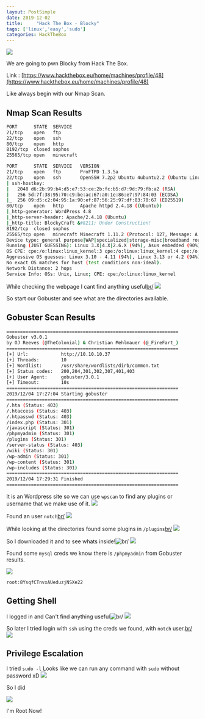 ```yaml
---
layout: PostSimple
date: 2019-12-02
title:     "Hack The Box - Blocky"
tags: ['linux','easy','sudo']
categories: HackTheBox
---
```


![](https://raw.githubusercontent.com/ghostbyt3/ghostbyt3.github.io/master/public/static/images/htb-blocky/1.png)

We are going to pwn Blocky from Hack The Box.

Link : [https://www.hackthebox.eu/home/machines/profile/48](https://www.hackthebox.eu/home/machines/profile/48)


Like always begin with our Nmap Scan.

## Nmap Scan Results
```bash
PORT      STATE  SERVICE
21/tcp    open   ftp
22/tcp    open   ssh
80/tcp    open   http
8192/tcp  closed sophos
25565/tcp open   minecraft

PORT      STATE  SERVICE   VERSION
21/tcp    open   ftp       ProFTPD 1.3.5a
22/tcp    open   ssh       OpenSSH 7.2p2 Ubuntu 4ubuntu2.2 (Ubuntu Linux; protocol 2.0)
| ssh-hostkey: 
|   2048 d6:2b:99:b4:d5:e7:53:ce:2b:fc:b5:d7:9d:79:fb:a2 (RSA)
|   256 5d:7f:38:95:70:c9:be:ac:67:a0:1e:86:e7:97:84:03 (ECDSA)
|_  256 09:d5:c2:04:95:1a:90:ef:87:56:25:97:df:83:70:67 (ED25519)
80/tcp    open   http      Apache httpd 2.4.18 ((Ubuntu))
|_http-generator: WordPress 4.8
|_http-server-header: Apache/2.4.18 (Ubuntu)
|_http-title: BlockyCraft &#8211; Under Construction!
8192/tcp  closed sophos
25565/tcp open   minecraft Minecraft 1.11.2 (Protocol: 127, Message: A Minecraft Server, Users: 0/20)
Device type: general purpose|WAP|specialized|storage-misc|broadband router|printer
Running (JUST GUESSING): Linux 3.X|4.X|2.6.X (94%), Asus embedded (90%), Crestron 2-Series (89%), HP embedded (89%)
OS CPE: cpe:/o:linux:linux_kernel:3 cpe:/o:linux:linux_kernel:4 cpe:/o:linux:linux_kernel cpe:/h:asus:rt-ac66u cpe:/o:crestron:2_series cpe:/h:hp:p2000_g3 cpe:/o:linux:linux_kernel:3.4 cpe:/o:linux:linux_kernel:2.6.22
Aggressive OS guesses: Linux 3.10 - 4.11 (94%), Linux 3.13 or 4.2 (94%), Linux 4.4 (94%), Linux 3.13 (93%), Linux 4.2 (93%), Linux 3.16 (92%), Linux 3.16 - 4.6 (92%), Linux 3.12 (91%), Linux 3.2 - 4.9 (91%), Linux 3.8 - 3.11 (91%)
No exact OS matches for host (test conditions non-ideal).
Network Distance: 2 hops
Service Info: OSs: Unix, Linux; CPE: cpe:/o:linux:linux_kernel
```
While checking the webpage I cant find anything useful[br/](br/)
![](https://raw.githubusercontent.com/ghostbyt3/ghostbyt3.github.io/master/public/static/images/htb-blocky/2.png)

So start our Gobuster and see what are the directories available.

## Gobuster Scan Results
```bash
===============================================================
Gobuster v3.0.1
by OJ Reeves (@TheColonial) & Christian Mehlmauer (@_FireFart_)
===============================================================
[+] Url:            http://10.10.10.37
[+] Threads:        10
[+] Wordlist:       /usr/share/wordlists/dirb/common.txt
[+] Status codes:   200,204,301,302,307,401,403
[+] User Agent:     gobuster/3.0.1
[+] Timeout:        10s
===============================================================
2019/12/04 17:27:04 Starting gobuster
===============================================================
/.hta (Status: 403)
/.htaccess (Status: 403)
/.htpasswd (Status: 403)
/index.php (Status: 301)
/javascript (Status: 301)
/phpmyadmin (Status: 301)
/plugins (Status: 301)
/server-status (Status: 403)
/wiki (Status: 301)
/wp-admin (Status: 301)
/wp-content (Status: 301)
/wp-includes (Status: 301)
===============================================================
2019/12/04 17:29:31 Finished
===============================================================
```

It is an Wordpress site so we can use ``wpscan`` to find any plugins or username that we make use of it.
![](https://raw.githubusercontent.com/ghostbyt3/ghostbyt3.github.io/master/public/static/images/htb-blocky/3.png)

Found an user ``notch``[br/](br/)
![](https://raw.githubusercontent.com/ghostbyt3/ghostbyt3.github.io/master/public/static/images/htb-blocky/4.png)


While looking at the directories found some plugins in ``/plugins``[br/](br/)
![](https://raw.githubusercontent.com/ghostbyt3/ghostbyt3.github.io/master/public/static/images/htb-blocky/5.png)

So I downloaded it and to see whats inside!![br/](br/)
![](https://raw.githubusercontent.com/ghostbyt3/ghostbyt3.github.io/master/public/static/images/htb-blocky/6.png)

Found some ``mysql`` creds we know there is ``/phpmyadmin`` from Gobuster results.

![](https://raw.githubusercontent.com/ghostbyt3/ghostbyt3.github.io/master/public/static/images/htb-blocky/7.png)
 
``root:8YsqfCTnvxAUeduzjNSXe22``

## Getting Shell

I logged in and Can't find anything useful![br/](br/)
![](https://raw.githubusercontent.com/ghostbyt3/ghostbyt3.github.io/master/public/static/images/htb-blocky/8.png)

So later I tried login with ``ssh`` using the creds we found, with ``notch`` user.[br/](br/)
![](https://raw.githubusercontent.com/ghostbyt3/ghostbyt3.github.io/master/public/static/images/htb-blocky/9.png)

## Privilege Escalation

I tried ``sudo -l`` Looks like we can run any command with ``sudo`` without password xD
![](https://raw.githubusercontent.com/ghostbyt3/ghostbyt3.github.io/master/public/static/images/htb-blocky/10.png)

So I did

![](https://raw.githubusercontent.com/ghostbyt3/ghostbyt3.github.io/master/public/static/images/htb-blocky/11.png)

I'm Root Now!
